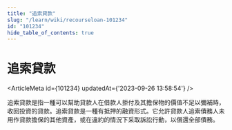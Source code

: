 ```yaml
---
title: "追索貸款"
slug: "/learn/wiki/recourseloan-101234"
id: "101234"
hide_table_of_contents: true
---
```



# 追索貸款

<ArticleMeta id={101234} updatedAt={'2023-09-26 13:58:54'} />
<div className='border-solid border-b border-t-0 my-4 border-[var(--ifm-color-gray-300)]' />

追索貸款是指一種可以幫助貸款人在借款人拒付及其擔保物的價值不足以彌補時，收回投資的貸款。追索貸款是一種有抵押的融資形式。它允許貸款人追索債務人未用作貸款擔保的其他資產，或在違約的情況下采取訴訟行動，以償還全部債務。
